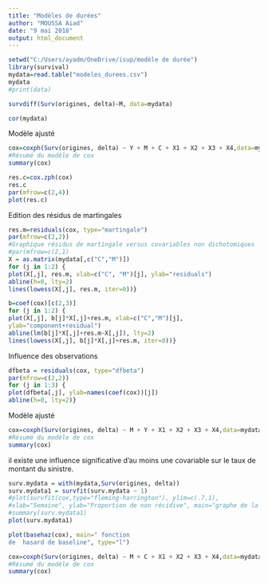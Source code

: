 ---
title: "Modèles de durées"
author: "MOUSSA Aiad"
date: "9 mai 2018"
output: html_document
---

```{r}
setwd("C:/Users/ayadm/OneDrive/isup/modèle de durée")
library(survival)
mydata=read.table("modeles_durees.csv")
mydata
#print(data)
```


```{r}
survdiff(Surv(origines, delta)~M, data=mydata)
```
```{r}
cor(mydata)
```

Modèle ajusté
```{r}
cox=coxph(Surv(origines, delta) ~ Y + M + C + X1 + X2 + X3 + X4,data=mydata)
#Résumé du modèle de cox
summary(cox)
```
```{r}
res.c=cox.zph(cox)
res.c
par(mfrow=c(2,4))
plot(res.c)
```
Edition des résidus de martingales
```{r}
res.m=residuals(cox, type="martingale")
par(mfrow=c(2,2))
#Graphique résidus de martingale versus covariables non dichotomiques
#par(mfrow=c(2,1)
X = as.matrix(mydata[,c("C","M")])
for (j in 1:2) {
plot(X[,j], res.m, xlab=c("C", "M")[j], ylab="residuals")
abline(h=0, lty=2)
lines(lowess(X[,j], res.m, iter=0))}

b=coef(cox)[c(2,3)]
for (j in 1:2) {
plot(X[,j], b[j]*X[,j]+res.m, xlab=c("C","M")[j],
ylab="component+residual")
abline(lm(b[j]*X[,j]+res.m~X[,j]), lty=2)
lines(lowess(X[,j], b[j]*X[,j]+res.m, iter=0))}
```
Influence des observations
```{r}
dfbeta = residuals(cox, type="dfbeta")
par(mfrow=c(2,2))
for (j in 1:3) {
plot(dfbeta[,j], ylab=names(coef(cox))[j])
abline(h=0, lty=2)}
```

Modèle ajusté
```{r}
cox=coxph(Surv(origines, delta) ~ M + Y + X1 + X2 + X3 + X4,data=mydata)
#Résumé du modèle de cox
summary(cox)
```
il existe une influence significative d'au moins une covariable sur le taux de montant du sinistre.

```{r}
surv.mydata = with(mydata,Surv(origines, delta))
surv.mydata1 = survfit(surv.mydata ~ 1)
#plot(survfit(cox,type="fleming-harrington"), ylim=c(.7,1),
#xlab="Semaine", ylab="Proportion de non récidive", main="graphe de la fonction de survie")
#summary(surv.mydata1)
plot(surv.mydata1)
```

```{r}
plot(basehaz(cox), main=" fonction 
de  hasard de baseline", type="l")
```


```{r}
cox=coxph(Surv(origines, delta) ~ M + C + X1 + X2 + X3 + X4,data=mydata)
#Résumé du modèle de cox
summary(cox)
```

